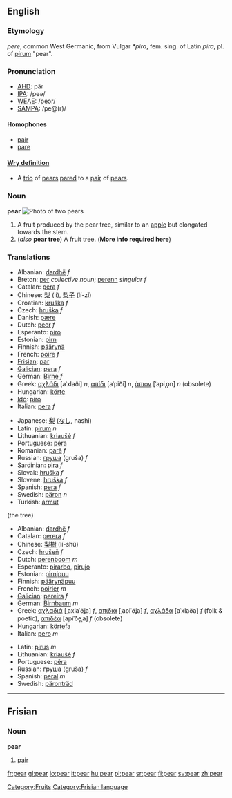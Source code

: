 ==English==
===Etymology===

{{OE.}} ''pere'', common West Germanic, from Vulgar {{L.}} ''*pira'', fem. sing. of Latin ''pira'', pl. of [[pirum]] "pear".

===Pronunciation===
*[[w:AHD|AHD]]: pâr
*[[w:IPA|IPA]]: /peə/
*[[w:WEAE|WEAE]]: /peər/
*[[w:SAMPA|SAMPA]]: /pe@(r)/

==== Homophones ====
*[[pair]]
*[[pare]]
==== [[Wry definition]] ====
* A [[trio]] of [[pear]]s [[pare]]d to a [[pair]] of [[pear]]s.

===Noun===
'''pear'''
[[Image:Pears.jpg|thumb|Photo of two pears]]
[[Category:Fruits]]
#A fruit produced by the pear tree, similar to an [[apple]] but elongated towards the stem.
#(''also'' '''pear tree''') A fruit tree.  ('''More info required here''')

===Translations===
{{top}}
*Albanian: [[dardhë]] ''f''
*Breton: [[per]] ''collective noun''; [[perenn]] ''singular f''
*Catalan: [[pera]] ''f''
*Chinese: [[梨]] (lí), [[梨子]] (lí-zǐ)
*Croatian: [[kruška]] ''f''
*Czech: [[hruška]] ''f''
*Danish: [[pære]]
*Dutch: [[peer]] ''f''
*Esperanto: [[piro]]
*Estonian: [[pirn]]
*Finnish: [[päärynä]]
*French: [[poire]] ''f''
*[[Frisian]]: [[par]]
*[[Galician]]: [[pera]] ''f''
*German: [[Birne]] ''f''
*Greek: [[αχλάδι]] [aˈxlaði] ''n'', [[απίδι]] [aˈpiði] ''n'', [[άπιον]] [ˈapiˌo̞n] ''n'' (obsolete)
*Hungarian: [[körte]]
*[[Ido]]: [[piro]]
*Italian: [[pera]] ''f''
{{mid}}
*Japanese: [[梨]] ([[なし]], nashi)
*Latin: [[pirum]] ''n''
*Lithuanian: [[kriaušė]] ''f''
*Portuguese: [[pêra]]
*Romanian: [[pară]] ''f''
*Russian: [[груша]] (gruša) ''f''
*Sardinian: [[pira]] ''f''
*Slovak: [[hruška]] ''f''
*Slovene: [[hruška]] ''f''
*Spanish: [[pera]] ''f''
*Swedish: [[päron]] ''n''
*Turkish: [[armut]]
{{bottom}}

(the tree)
{{top}}
*Albanian: [[dardhë]] ''f''
*Catalan: [[perera]] ''f''
*Chinese: [[梨樹]] (lí-shù)
*Czech: [[hrušeň]] ''f''
*Dutch: [[perenboom]] ''m''
*Esperanto: [[pirarbo]], [[pirujo]]
*Estonian: [[pirnipuu]]
*Finnish: [[päärynäpuu]]
*French: [[poirier]] ''m''
*[[Galician]]: [[pereira]] ''f''
*German: [[Birnbaum]] ''m''
*Greek: [[αχλαδιά]] [ˌaxlaˈðʝa] ''f'', [[απιδιά]] [ˌapiˈðʝa] ''f'', [[αχλάδα]] [aˈxlaða] ''f'' (folk & poetic), [[απιδέα]] [apiˈðe̞ˌa] ''f'' (obsolete)
*Hungarian: [[körte]][[fa]]
*Italian: [[pero]] ''m''
{{mid}}
*Latin: [[pirus]] ''m''
*Lithuanian: [[kriaušė]] ''f''
*Portuguese: [[pêra]]
*Russian: [[груша]] (gruša) ''f''
*Spanish: [[peral]] ''m''
*Swedish: [[päronträd]]
{{bottom}}

{{wikipedia}}
{{Commons}}

----

==Frisian==
===Noun===
'''pear'''

#[[pair]]

[[Category:Frisian language]]

[[fr:pear]]
[[gl:pear]]
[[io:pear]]
[[it:pear]]
[[hu:pear]]
[[pl:pear]]
[[sr:pear]]
[[fi:pear]]
[[sv:pear]]
[[zh:pear]]